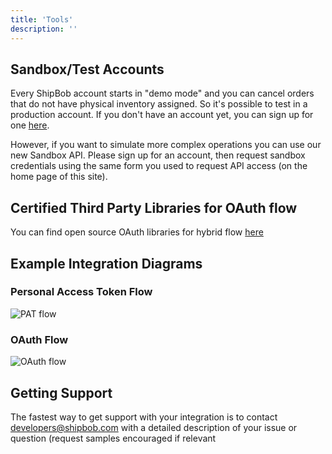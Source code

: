```yaml
---
title: 'Tools'
description: ''
---
```


## Sandbox/Test Accounts

Every ShipBob account starts in "demo mode" and you can cancel orders that do not have physical inventory assigned. So it's possible to test in a production account. If you don't have an account yet, you can sign up for one [here](https://web.shipbob.com/app/merchant/#/SignUp).

However, if you want to simulate more complex operations you can use our new Sandbox API. Please sign up for an account, then request sandbox credentials using the same form you used to request API access (on the home page of this site).

## Certified Third Party Libraries for OAuth flow

You can find open source OAuth libraries for hybrid flow [here](https://openid.net/developers/certified/#RPLibs)

## Example Integration Diagrams

### Personal Access Token Flow

![PAT flow](/images/patexample_rebranded.png)

### OAuth Flow

![OAuth flow](/images/oauthexample.png)

## Getting Support

The fastest way to get support with your integration is to contact [developers@shipbob.com](developers@shipbob.com) with a detailed description of your issue or question (request samples encouraged if relevant